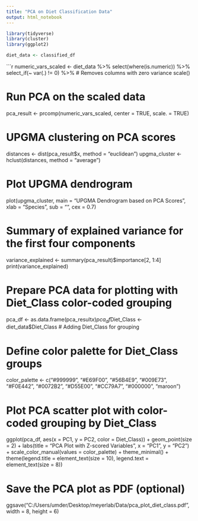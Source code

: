 ```yaml
---
title: "PCA on Diet Classification Data"
output: html_notebook
---
```


```r
library(tidyverse)
library(cluster)
library(ggplot2)
```


```r
diet_data <- classified_df
```

```r

numeric_vars_scaled <- diet_data %>%
  select(where(is.numeric)) %>%
  select_if(~ var(.) != 0) %>%  # Removes columns with zero variance
  scale()

# Run PCA on the scaled data
pca_result <- prcomp(numeric_vars_scaled, center = TRUE, scale. = TRUE)

# UPGMA clustering on PCA scores
distances <- dist(pca_result$x, method = "euclidean")
upgma_cluster <- hclust(distances, method = "average")

# Plot UPGMA dendrogram
plot(upgma_cluster, main = "UPGMA Dendrogram based on PCA Scores", xlab = "Species", sub = "", cex = 0.7)

# Summary of explained variance for the first four components
variance_explained <- summary(pca_result)$importance[2, 1:4]
print(variance_explained)

# Prepare PCA data for plotting with Diet_Class color-coded grouping
pca_df <- as.data.frame(pca_result$x)
pca_df$Diet_Class <- diet_data$Diet_Class  # Adding Diet_Class for grouping

# Define color palette for Diet_Class groups
color_palette <- c("#999999", "#E69F00", "#56B4E9", "#009E73", "#F0E442", 
                   "#0072B2", "#D55E00", "#CC79A7", "#000000", "maroon")

# Plot PCA scatter plot with color-coded grouping by Diet_Class
ggplot(pca_df, aes(x = PC1, y = PC2, color = Diet_Class)) +
  geom_point(size = 2) +
  labs(title = "PCA Plot with Z-scored Variables", x = "PC1", y = "PC2") +
  scale_color_manual(values = color_palette) +
  theme_minimal() +
  theme(legend.title = element_text(size = 10), legend.text = element_text(size = 8))

# Save the PCA plot as PDF (optional)
ggsave("C:/Users/umder/Desktop/meyerlab/Data/pca_plot_diet_class.pdf", width = 8, height = 6)